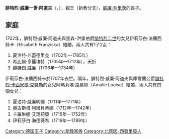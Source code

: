 {{Multiple issues|
{{Expand language|1=en|time=2021-01-31T07:53:09+00:00}}
{{Unreferenced|time=2021-01-31T07:53:09+00:00}}
}}
'''腓特烈·威廉一世·阿道夫'''（{{lang-nl|Frederik Willem I Adolf}}，{{bd|1680年|2月20日|1722年|2月13日}}），{{le|拿騷-錫根|Nassau-Siegen}}親王（新教分支），[[威廉·毛里茨_(拿騷-錫根)|威廉·毛里茨]]的長子。

== 家庭 ==
1702年，腓特烈·威廉·阿道夫與黑森-洪堡伯爵[[腓特烈二世_(黑森-洪堡)|腓特烈二世]]的女兒伊莉莎白·法蘭西絲卡（Elisabeth Franziska）結婚，兩人共有1子2女：
# 夏洛特·弗蕾德里克（1702年—1785年）
# 希比爾·亨麗埃特（1705年—1712年），夭折
# [[腓特烈·威廉二世_(拿騷-錫根)|腓特烈·威廉]]（1706年—1734年）

伊莉莎白·法蘭西絲卡於1707年去世。隔年，腓特烈·威廉·阿道夫與庫爾蘭公爵[[腓特烈·卡西米爾·克特勒|腓特烈·卡西米爾·克特勒]]的女兒阿瑪莉埃·路易絲（Amalie Louise）結婚，兩人共有四個女兒：
# 夏洛特·威廉明娜（1711年—1771年）
# 奧古斯塔·阿爾貝蒂娜（1712年—1742年）
# 卡羅琳娜·艾瑪莉亞（1715年—1752年）
# 伊莉莎白·海德薇希（1719年—1789年）

[[Category:德国王子|Category:德国王子]]
[[Category:拿騷家族|Category:拿騷家族]]
[[Category:北萊因-西發里亞人|Category:北萊因-西發里亞人]]